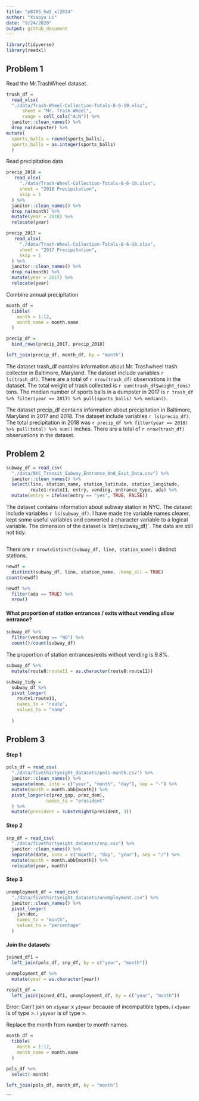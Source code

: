 ```yaml
---
title: "p8105_hw2_xl2834"
author: "Xiaoyu Li"
date: "9/24/2020"
output: github_document
---
```


```r
library(tidyverse)
library(readxl)
```

## Problem 1

Read the Mr.TrashWheel dataset.
```r
trash_df = 
  read_xlsx(
  "./data/Trash-Wheel-Collection-Totals-8-6-19.xlsx", 
      sheet = "Mr. Trash Wheel",
      range = cell_cols("A:N")) %>% 
  janitor::clean_names() %>% 
  drop_na(dumpster) %>% 
mutate(
  sports_balls = round(sports_balls),
  sports_balls = as.integer(sports_balls)
  )
```

Read precipitation data
```r
precip_2018 = 
   read_xlsx(
     "./data/Trash-Wheel-Collection-Totals-8-6-19.xlsx", 
     sheet = "2018 Precipitation",
     skip = 1
  ) %>%
  janitor::clean_names() %>% 
  drop_na(month) %>% 
  mutate(year = 2018) %>% 
  relocate(year)

precip_2017 = 
   read_xlsx(
     "./data/Trash-Wheel-Collection-Totals-8-6-19.xlsx", 
     sheet = "2017 Precipitation",
     skip = 1
  ) %>%
  janitor::clean_names() %>% 
  drop_na(month) %>% 
  mutate(year = 2017) %>% 
  relocate(year)

```


Combine annual precipitation
```r
month_df = 
  tibble(
    month = 1:12,
    month_name = month.name
  )

precip_df =
  bind_rows(precip_2017, precip_2018)

left_join(precip_df, month_df, by = "month")
```

The dataset trash_df contains information about Mr. Trashwheel trash collector in Baltimore, Maryland. The dataset include variables `r ls(trash_df)`. 
There are a total of `r nrow(trash_df)` observations in the dataset. The total weight of trash collected is `r sum(trash_df$weight_tons)` tons. The median number of sports balls in a dumpster in 2017 is `r trash_df %>% filter(year == 2017) %>% pull(sports_balls) %>% median()`.


The dataset precip_df contains information about precipitation in Baltimore, Maryland in 2017 and 2018. The dataset include variables `r ls(precip_df)`.  The total precipitation in 2018 was `r precip_df %>% filter(year == 2018) %>% pull(total) %>% sum()` inches. There are a total of `r nrow(trash_df)` observations in the dataset.


## Problem 2

```r
subway_df = read_csv(
  "./data/NYC_Transit_Subway_Entrance_And_Exit_Data.csv") %>% 
  janitor::clean_names() %>% 
  select(line, station_name, station_latitude, station_longitude, 
         route1:route11, entry, vending, entrance_type, ada) %>% 
  mutate(entry = ifelse(entry == "yes", TRUE, FALSE))
```

The dataset contains information about subway station in NYC. The dataset include variables `r ls(subway_df)`. I have made the variable names clearer, kept some useful variables and converted a character variable to a logical variable. The dimension of the dataset is 'dim(subway_df)`. The data are still not tidy.


```r

```


There are `r nrow(distinct(subway_df, line, station_name))` distinct stations.

```r
newdf = 
  distinct(subway_df, line, station_name, .keep_all = TRUE)
count(newdf)
```


```r
newdf %>%
  filter(ada == TRUE) %>% 
  nrow()
```

#### What proportion of station entrances / exits without vending allow entrance?
```r
subway_df %>% 
  filter(vending == "NO") %>% 
  count()/count(subway_df)
```

The proportion of station entrances/exits without vending is 9.8%.


```r
subway_df %>% 
  mutate(route8:route11 = as.character(route8:route11))

subway_tidy = 
  subway_df %>% 
  pivot_longer(
    route1:route11,
    names_to = "route",
    values_to = "name"
    
  )
```


## Problem 3

#### Step 1
```r
pols_df = read_csv(
  "./data/fivethirtyeight_datasets/pols-month.csv") %>% 
  janitor::clean_names() %>% 
  separate(mon, into = c("year", "month", "day"), sep = "-") %>% 
  mutate(month = month.abb[month]) %>% 
  pivot_longer(c(prez_gop, prez_dem),
               names_to = "president"
  ) %>% 
  mutate(president = substrRight(president, 3))
```


#### Step 2
```r
snp_df = read_csv(
  "./data/fivethirtyeight_datasets/snp.csv") %>% 
  janitor::clean_names() %>% 
  separate(date, into = c("month", "day", "year"), sep = "/") %>% 
  mutate(month = month.abb[month]) %>% 
  relocate(year, month)
```

#### Step 3
```r
unemployment_df = read_csv(
  "./data/fivethirtyeight_datasets/unemployment.csv") %>% 
  janitor::clean_names() %>% 
  pivot_longer(
    jan:dec,
    names_to = "month",
    values_to = "percentage"
  )
```

#### Join the datasets
```r
joined_df1 = 
  left_join(pols_df, snp_df, by = c("year", "month"))

unemployment_df %>% 
  mutate(year = as.character(year))

result_df =
  left_join(joined_df1, unemployment_df, by = c("year", "month"))
```
Error: Can't join on `x$year` x `y$year` because of incompatible types.
i `x$year` is of type <character>>.
i `y$year` is of type <double>>.



Replace the month from number to month names.
```r



month_df = 
  tibble(
    month = 1:12,
    month_name = month.name
  )

pols_df %>% 
  select(-month)

left_join(pols_df, month_df, by = "month")
```
```

